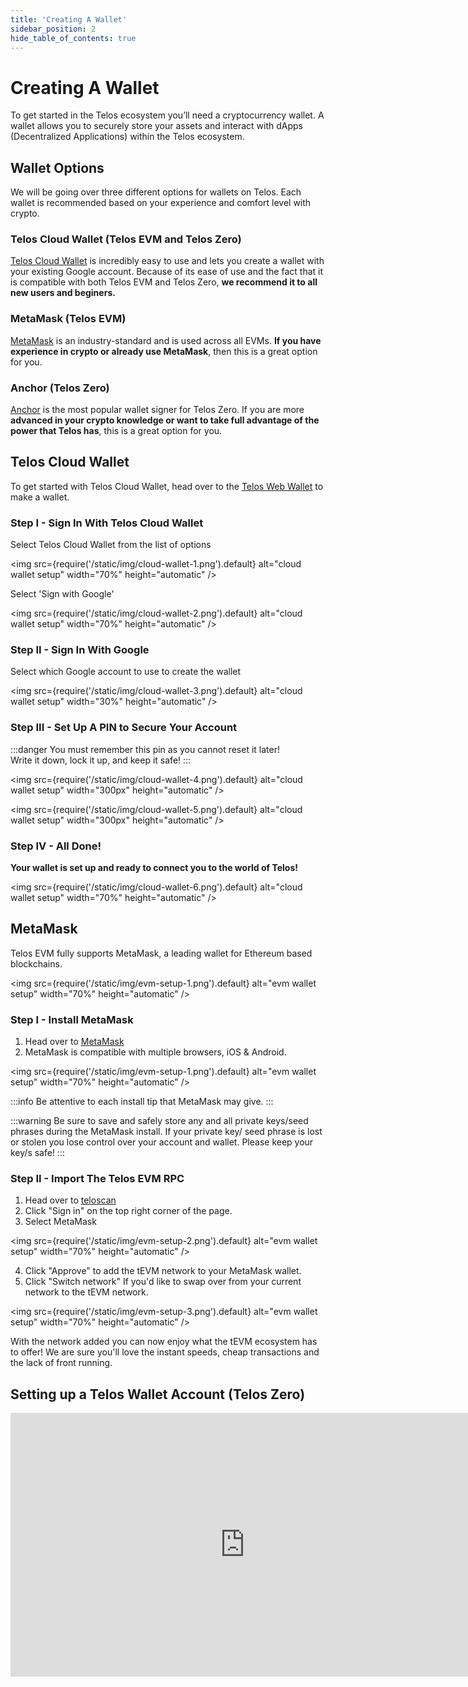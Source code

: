 ---
title: 'Creating A Wallet'
sidebar_position: 2
hide_table_of_contents: true
---

# Creating A Wallet

To get started in the Telos ecosystem you’ll need a cryptocurrency wallet. A wallet allows you to securely store your assets and interact with dApps (Decentralized Applications) within the Telos ecosystem.

## Wallet Options

We will be going over three different options for wallets on Telos. Each wallet is recommended based on your experience and comfort level with crypto.

### Telos Cloud Wallet (Telos EVM and Telos Zero)

[Telos Cloud Wallet](users/getting-started/setup-wallet#telos-cloud-wallet) is incredibly easy to use and lets you create a wallet with your existing Google account. Because of its ease of use and the fact that it is compatible with both Telos EVM and Telos Zero, **we recommend it to all new users and beginers.**

### MetaMask (Telos EVM)

[MetaMask](users/getting-started/setup-wallet#metamask) is an industry-standard and is used across all EVMs. **If you have experience in crypto or already use MetaMask**, then this is a great option for you.

### Anchor (Telos Zero)

[Anchor](users/getting-started/setup-wallet#setting-up-a-telos-wallet-account-telos-zero) is the most popular wallet signer for Telos Zero. If you are more **advanced in your crypto knowledge or want to take full advantage of the power that Telos has**, this is a great option for you.

## Telos Cloud Wallet

To get started with Telos Cloud Wallet, head over to the [Telos Web Wallet](https://wallet.telos.net/) to make a wallet.

### Step I - Sign In With Telos Cloud Wallet

Select Telos Cloud Wallet from the list of options

<img
    src={require('/static/img/cloud-wallet-1.png').default}
    alt="cloud wallet setup"
    width="70%"
    height="automatic"
/>

Select 'Sign with Google'

<img
    src={require('/static/img/cloud-wallet-2.png').default}
    alt="cloud wallet setup"
    width="70%"
    height="automatic"
/>

### Step II - Sign In With Google

Select which Google account to use to create the wallet

<img
    src={require('/static/img/cloud-wallet-3.png').default}
    alt="cloud wallet setup"
    width="30%"
    height="automatic"
/>

### Step III - Set Up A PIN to Secure Your Account

:::danger
You must remember this pin as you cannot reset it later!  
Write it down, lock it up, and keep it safe!
:::

<div class="two-pics-display">

<img
    src={require('/static/img/cloud-wallet-4.png').default}
    alt="cloud wallet setup"
    width="300px"
    height="automatic"
/>

<img
    src={require('/static/img/cloud-wallet-5.png').default}
    alt="cloud wallet setup"
    width="300px"
    height="automatic"
/>

</div>

### Step IV - All Done!

**Your wallet is set up and ready to connect you to the world of Telos!**

<img
    src={require('/static/img/cloud-wallet-6.png').default}
    alt="cloud wallet setup"
    width="70%"
    height="automatic"
/>

## MetaMask

Telos EVM fully supports MetaMask, a leading wallet for Ethereum based blockchains.

<img
    src={require('/static/img/evm-setup-1.png').default}
    alt="evm wallet setup"
    width="70%"
    height="automatic"
/>

### Step I - Install MetaMask

1. Head over to [MetaMask](https://metamask.io/download/)
2. MetaMask is compatible with multiple browsers, iOS & Android.

<img
    src={require('/static/img/evm-setup-1.png').default}
    alt="evm wallet setup"
    width="70%"
    height="automatic"
/>

:::info
Be attentive to each install tip that MetaMask may give.
:::

:::warning
Be sure to save and safely store any and all private keys/seed phrases during the MetaMask install.
If your private key/ seed phrase is lost or stolen you lose control over your account and wallet. Please keep your key/s safe!
:::

### Step II - Import The Telos EVM RPC

1. Head over to [teloscan](https://www.teloscan.io/)
2. Click "Sign in" on the top right corner of the page. 
3. Select MetaMask

<img
    src={require('/static/img/evm-setup-2.png').default}
    alt="evm wallet setup"
    width="70%"
    height="automatic"
/>

4. Click "Approve" to add the tEVM network to your MetaMask wallet.
5. Click "Switch network" If you'd like to swap over from your current network to the tEVM network.

<img
    src={require('/static/img/evm-setup-3.png').default}
    alt="evm wallet setup"
    width="70%"
    height="automatic"
/>

With the network added you can now enjoy what the tEVM ecosystem has to offer! We are sure you'll love the instant speeds, cheap transactions and the lack of front running. 


## Setting up a Telos Wallet Account (Telos Zero)

<iframe width="750" height="422" src="https://www.youtube.com/embed/i-2Ari0QPJ0" title="How To: Set up a Telos Zero account &amp; wallet" frameborder="0" allow="accelerometer; autoplay; clipboard-write; encrypted-media; gyroscope; picture-in-picture; web-share" allowfullscreen></iframe>

